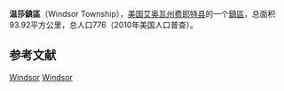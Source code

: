 {{Infobox settlement
|official_name            = 温莎鎮區
|native_name = Windsor Township
|settlement_type          = [[鎮區_(美国)|鎮區]]
|nickname                 = 
|motto                    =

|image_map                = Map highlighting Windsor Township, Fayette County, Iowa.svg
|mapsize                  = 
|map_caption              = 
|image_map1               = 
|mapsize1                 = 
|map_caption1             =

<!-- Location -->
|coordinates_display      = inline,title
|coordinates_region       = US-IA
|subdivision_type         = 国家
|subdivision_name         = 美国
|subdivision_type1        = [[美国行政区划|州]]
|subdivision_name1        = 艾奥瓦州
|subdivision_type2        = [[艾奥瓦州行政区划|县]]
|subdivision_name2        = [[費耶特縣_(愛阿華州)|费耶特县]]

|area_footnotes           = 
|area_magnitude           = 
|area_total_km2           = 93.92
|area_land_km2            = 93.92
|area_water_km2           = 0

|population_as_of         = 2010年
|population_footnotes     = 
|population_total         = 776
|population_density_km2   = 8

|elevation_m              = 363
|latd                     = 42
|latm                     = 56
|lats                     = 56
|latNS                    = N
|longd                    = 91
|longm                    = 54
|longs                    = 14
|longEW                   = W

}}
'''温莎鎮區'''（Windsor Township），[[美国|美国]][[艾奥瓦州|艾奥瓦州]][[費耶特縣_(愛阿華州)|费耶特县]]的一个[[鎮區_(美国)|鎮區]]，总面积93.92平方公里，总人口776（2010年美国人口普查）。

==参考文献==
{{reflist}}

{{費耶特縣 (愛荷華州)}}

[[Category:費耶特縣鎮區_(艾奧瓦州)|Windsor]]
[[Category:艾奧瓦州鎮區|Windsor]]